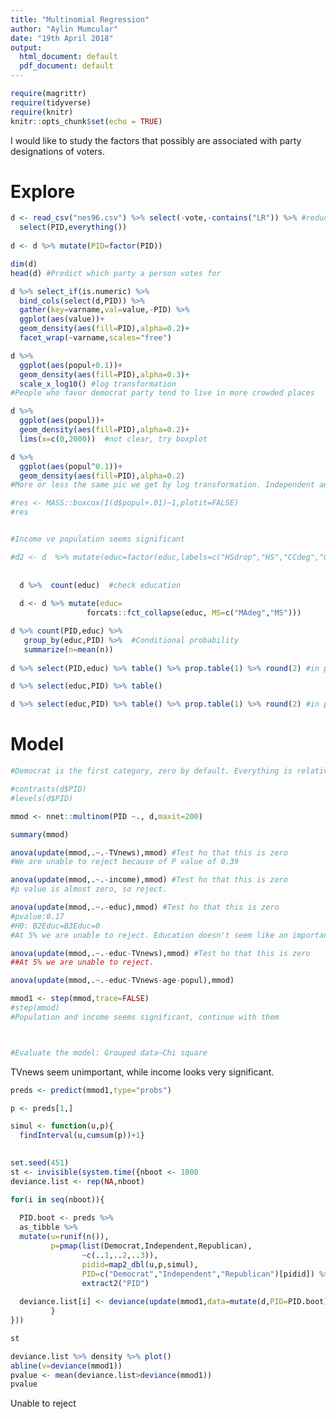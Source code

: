 ---
title: "Multinomial Regression"
author: "Aylin Mumcular"
date: "19th April 2018"
output:
  html_document: default
  pdf_document: default
---

```{r setup, include=FALSE}
require(magrittr)
require(tidyverse)
require(knitr)
knitr::opts_chunk$set(echo = TRUE)
```

I would like to study the factors that possibly are associated with party designations of voters.

# Explore 
```{r}
d <- read_csv("nes96.csv") %>% select(-vote,-contains("LR")) %>% #reduce the data
  select(PID,everything())
  
d <- d %>% mutate(PID=factor(PID)) 

dim(d)
head(d) #Predict which party a person votes for
```

```{r}

d %>% select_if(is.numeric) %>% 
  bind_cols(select(d,PID)) %>% 
  gather(key=varname,val=value,-PID) %>%  
  ggplot(aes(value))+
  geom_density(aes(fill=PID),alpha=0.2)+
  facet_wrap(~varname,scales="free")

d %>% 
  ggplot(aes(popul+0.1))+
  geom_density(aes(fill=PID),alpha=0.3)+
  scale_x_log10() #log transformation
#People who favor democrat party tend to live in more crowded places

d %>% 
  ggplot(aes(popul))+
  geom_density(aes(fill=PID),alpha=0.2)+
  lims(x=c(0,2000))  #not clear, try boxplot 

d %>% 
  ggplot(aes(popul^0.1))+  
  geom_density(aes(fill=PID),alpha=0.2)  
#More or less the same pic we get by log transformation. Independent and republican are close to each other. 

#res <- MASS::boxcox(I(d$popul+.01)~1,plotit=FALSE)
#res


#Income ve population seems significant
```

```{r}

#d2 <- d  %>% mutate(educ=factor(educ,labels=c("HSdrop","HS","CCdeg","Coll","BAdeg","MAdeg","MS"),ordered=TRUE))
  
  
  d %>%  count(educ)  #check education
  
  d <- d %>% mutate(educ=
                 forcats::fct_collapse(educ, MS=c("MAdeg","MS"))) 

d %>% count(PID,educ) %>% 
   group_by(educ,PID) %>%  #Conditional probability
   summarize(n=mean(n))
   
d %>% select(PID,educ) %>% table() %>% prop.table(1) %>% round(2) #in proportions

d %>% select(educ,PID) %>% table()  

d %>% select(educ,PID) %>% table() %>% prop.table(1) %>% round(2) #in proportions

```

# Model

```{r}

#Democrat is the first category, zero by default. Everything is relative to democrat.

#contrasts(d$PID)
#levels(d$PID)

mmod <- nnet::multinom(PID ~., d,maxit=200)

summary(mmod)


```


```{r}
anova(update(mmod,.~.-TVnews),mmod) #Test ho that this is zero
#We are unable to reject because of P value of 0.39

anova(update(mmod,.~.-income),mmod) #Test ho that this is zero
#p value is almost zero, so reject.

anova(update(mmod,.~.-educ),mmod) #Test ho that this is zero
#pvalue:0.17
#H0: B2Educ=B3Educ=0
#At 5% we are unable to reject. Education doesn't seem like an important feature while TVnews still in the model

anova(update(mmod,.~.-educ-TVnews),mmod) #Test ho that this is zero
##At 5% we are unable to reject. 

anova(update(mmod,.~.-educ-TVnews-age-popul),mmod) 

mmod1 <- step(mmod,trace=FALSE)
#step(mmod)
#Population and income seems significant, continue with them



#Evaluate the model: Grouped data~Chi square

```

TVnews seem unimportant, while income looks very significant. 

```{r}
preds <- predict(mmod1,type="probs") 

p <- preds[1,] 

simul <- function(u,p){
  findInterval(u,cumsum(p))+1} 

  
set.seed(451)
st <- invisible(system.time({nboot <- 1000
deviance.list <- rep(NA,nboot)

for(i in seq(nboot)){
  
  PID.boot <- preds %>% 
  as_tibble %>% 
  mutate(u=runif(n()), 
         p=pmap(list(Democrat,Independent,Republican),
                ~c(..1,..2,..3)), 
                pidid=map2_dbl(u,p,simul),
                PID=c("Democrat","Independent","Republican")[pidid]) %>% 
                extract2("PID")
  
  deviance.list[i] <- deviance(update(mmod1,data=mutate(d,PID=PID.boot),maxit=500))
         } 
}))

st

deviance.list %>% density %>% plot()
abline(v=deviance(mmod1))
pvalue <- mean(deviance.list>deviance(mmod1))
pvalue

```

Unable to reject













